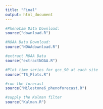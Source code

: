 ```yaml
---
title: "Final"
output: html_document
---
```


```r
#PhenoCam Data Download:
source("download.R")

#NOAA Data Download:
source("NOAAdownload.R")

#extract NOAA Data
source("extractNOAA.R")

#Plot time series for gcc_90 at each site
source("TS_Plots.R")

#run the forecast
source("Milestone6_phenoforecast.R")

#supply the Kalman filter
source("Kalman.R")
```


